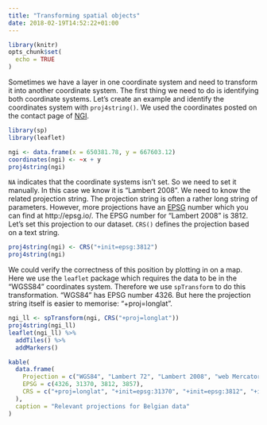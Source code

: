 ```yaml
---
title: "Transforming spatial objects"
date: 2018-02-19T14:52:22+01:00
---
```


```r
library(knitr)
opts_chunk$set(
  echo = TRUE
)
```


Sometimes we have a layer in one coordinate system and need to transform it into another coordinate system. The first thing we need to do is identifying both coordinate systems. Let's create an example and identify the coordinates system with `proj4string()`. We used the coordinates posted on the contact page of [NGI](http://www.ngi.be/NL/NL5.shtm).

```r
library(sp)
library(leaflet)
```

```r
ngi <- data.frame(x = 650381.78, y = 667603.12)
coordinates(ngi) <- ~x + y
proj4string(ngi)
```

`NA` indicates that the coordinate systems isn't set. So we need to set it manually. In this case we know it is "Lambert 2008". We need to know the related projection string. The projection string is often a rather long string of parameters. However, more projections have an [EPSG](https://en.wikipedia.org/wiki/International_Association_of_Oil_%26_Gas_Producers#European_Petroleum_Survey_Group) number which you can find at http://epsg.io/. The EPSG number for "Lambert 2008" is 3812. Let's set this projection to our dataset. `CRS()` defines the projection based on a text string.

```r
proj4string(ngi) <- CRS("+init=epsg:3812")
proj4string(ngi)
```

We could verify the correctness of this position by plotting in on a map. Here we use the `leaflet` package which requires the data to be in the "WGSS84" coordinates system. Therefore we use `spTransform` to do this transformation. "WGS84" has EPSG number 4326. But here the projection string itself is easier to memorise: "+proj=longlat".

```r
ngi_ll <- spTransform(ngi, CRS("+proj=longlat"))
proj4string(ngi_ll)
leaflet(ngi_ll) %>%
  addTiles() %>%
  addMarkers()
```

```r
kable(
  data.frame(
    Projection = c("WGS84", "Lambert 72", "Lambert 2008", "web Mercator"),
    EPSG = c(4326, 31370, 3812, 3857),
    CRS = c("+proj=longlat", "+init=epsg:31370", "+init=epsg:3812", "+init=epsg:3857")
  ),
  caption = "Relevant projections for Belgian data"
)
```

